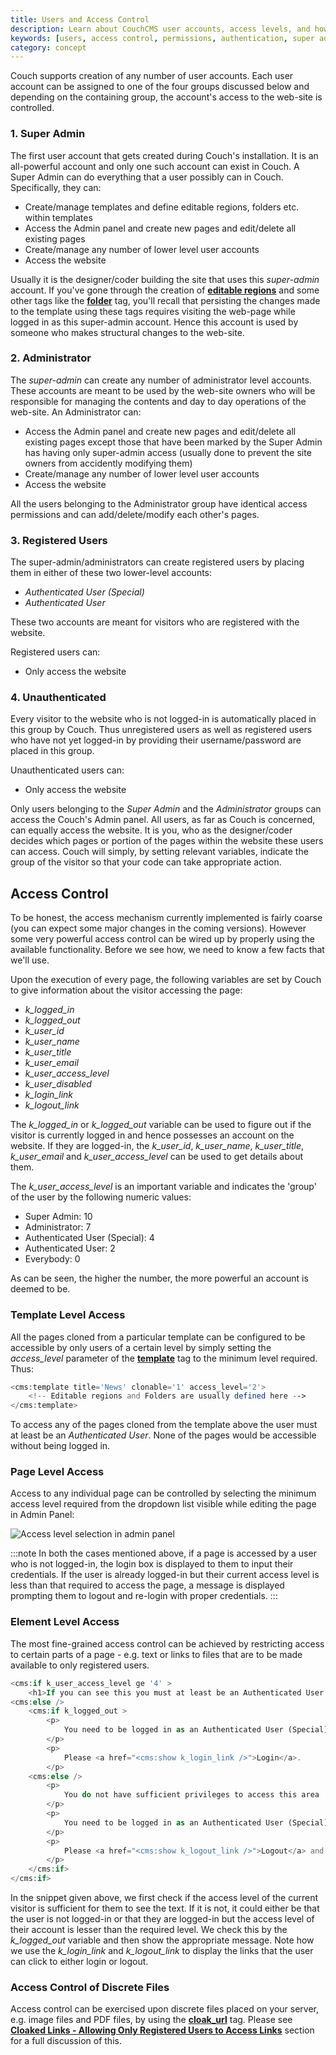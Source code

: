 ```yaml
---
title: Users and Access Control
description: Learn about CouchCMS user accounts, access levels, and how to implement access control in your website
keywords: [users, access control, permissions, authentication, super admin, administrator]
category: concept
---
```



Couch supports creation of any number of user accounts.
Each user account can be assigned to one of the four groups discussed below and depending on the containing group, the account's access to the web-site is controlled.

### 1. Super Admin

The first user account that gets created during Couch's installation. It is an all-powerful account and only one such account can exist in Couch.
A Super Admin can do everything that a user possibly can in Couch. Specifically, they can:

- Create/manage templates and define editable regions, folders etc. within templates
- Access the Admin panel and create new pages and edit/delete all existing pages
- Create/manage any number of lower level user accounts
- Access the website

Usually it is the designer/coder building the site that uses this _super-admin_ account. If you've gone through the creation of [**editable regions**](./editable-regions.html) and some other tags like the [**folder**](../../tags-reference/folder.html) tag, you'll recall that persisting the changes made to the template using these tags requires visiting the web-page while logged in as this super-admin account.
Hence this account is used by someone who makes structural changes to the web-site.

### 2. Administrator

The _super-admin_ can create any number of administrator level accounts.
These accounts are meant to be used by the web-site owners who will be responsible for managing the contents and day to day operations of the web-site.
An Administrator can:

- Access the Admin panel and create new pages and edit/delete all existing pages except those that have been marked by the Super Admin has having only super-admin access (usually done to prevent the site owners from accidently modifying them)
- Create/manage any number of lower level user accounts
- Access the website

All the users belonging to the Administrator group have identical access permissions and can add/delete/modify each other's pages.

### 3. Registered Users

The super-admin/administrators can create registered users by placing them in either of these two lower-level accounts:
- _Authenticated User (Special)_
- _Authenticated User_

These two accounts are meant for visitors who are registered with the website.

Registered users can:
- Only access the website

### 4. Unauthenticated

Every visitor to the website who is not logged-in is automatically placed in this group by Couch.
Thus unregistered users as well as registered users who have not yet logged-in by providing their username/password are placed in this group.

Unauthenticated users can:
- Only access the website

Only users belonging to the _Super Admin_ and the _Administrator_ groups can access the Couch's Admin panel.
All users, as far as Couch is concerned, can equally access the website.
It is you, who as the designer/coder decides which pages or portion of the pages within the website these users can access. Couch will simply, by setting relevant variables, indicate the group of the visitor so that your code can take appropriate action.

## Access Control

To be honest, the access mechanism currently implemented is fairly coarse (you can expect some major changes in the coming versions).
However some very powerful access control can be wired up by properly using the available functionality.
Before we see how, we need to know a few facts that we'll use.

Upon the execution of every page, the following variables are set by Couch to give information about the visitor accessing the page:

- _k_logged_in_
- _k_logged_out_
- _k_user_id_
- _k_user_name_
- _k_user_title_
- _k_user_email_
- _k_user_access_level_
- _k_user_disabled_
- _k_login_link_
- _k_logout_link_

The _k_logged_in_ or _k_logged_out_ variable can be used to figure out if the visitor is currently logged in and hence possesses an account on the website.
If they are logged-in, the _k_user_id_, _k_user_name_, _k_user_title_, _k_user_email_ and _k_user_access_level_ can be used to get details about them.

The _k_user_access_level_ is an important variable and indicates the 'group' of the user by the following numeric values:

- Super Admin: 10
- Administrator: 7
- Authenticated User (Special): 4
- Authenticated User: 2
- Everybody: 0

As can be seen, the higher the number, the more powerful an account is deemed to be.

### Template Level Access

All the pages cloned from a particular template can be configured to be accessible by only users of a certain level by simply setting the _access_level_ parameter of the [**template**](../../tags-reference/template.html) tag to the minimum level required. Thus:

```php
<cms:template title='News' clonable='1' access_level='2'>
    <!-- Editable regions and Folders are usually defined here -->
</cms:template>
```

To access any of the pages cloned from the template above the user must at least be an _Authenticated User_. None of the pages would be accessible without being logged in.

### Page Level Access

Access to any individual page can be controlled by selecting the minimum access level required from the dropdown list visible while editing the page in Admin Panel:

![Access level selection in admin panel](../../../assets/img/contents/users.png)

:::note
In both the cases mentioned above, if a page is accessed by a user who is not logged-in, the login box is displayed to them to input their credentials.
If the user is already logged-in but their current access level is less than that required to access the page, a message is displayed prompting them to logout and re-login with proper credentials.
:::

### Element Level Access

The most fine-grained access control can be achieved by restricting access to certain parts of a page - e.g. text or links to files that are to be made available to only registered users.

```php
<cms:if k_user_access_level ge '4' >
    <h1>If you can see this you must at least be an Authenticated User (Special)</h1>
<cms:else />
    <cms:if k_logged_out >
        <p>
            You need to be logged in as an Authenticated User (Special) or higher to access this area
        </p>
        <p>
            Please <a href="<cms:show k_login_link />">Login</a>.
        </p>
    <cms:else />
        <p>
            You do not have sufficient privileges to access this area
        </p>
        <p>
            You need to be logged in as an Authenticated User (Special) or higher.
        </p>
        <p>
            Please <a href="<cms:show k_logout_link />">Logout</a> and login again with the right credentials.
        </p>
    </cms:if>
</cms:if>
```

In the snippet given above, we first check if the access level of the current visitor is sufficient for them to see the text.
If it is not, it could either be that the user is not logged-in or that they are logged-in but the access level of their account is lesser than the required level.
We check this by the _k_logged_out_ variable and then show the appropriate message.
Note how we use the _k_login_link_ and _k_logout_link_ to display the links that the user can click to either login or logout.

### Access Control of Discrete Files

Access control can be exercised upon discrete files placed on your server, e.g. image files and PDF files, by using the [**cloak_url**](../../tags-reference/cloak_url.html) tag.
Please see [**Cloaked Links - Allowing Only Registered Users to Access Links**](../cloaked-links.html#allowing-only-registered-users-to-access-links) section for a full discussion of this.
